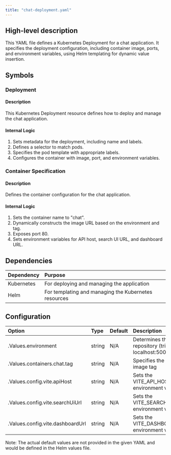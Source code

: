 ```yaml
---
title: "chat-deployment.yaml"
---
```


## High-level description
This YAML file defines a Kubernetes Deployment for a chat application. It specifies the deployment configuration, including container image, ports, and environment variables, using Helm templating for dynamic value insertion.

## Symbols

### Deployment
#### Description
This Kubernetes Deployment resource defines how to deploy and manage the chat application.

#### Internal Logic
1. Sets metadata for the deployment, including name and labels.
2. Defines a selector to match pods.
3. Specifies the pod template with appropriate labels.
4. Configures the container with image, port, and environment variables.

### Container Specification
#### Description
Defines the container configuration for the chat application.

#### Internal Logic
1. Sets the container name to "chat".
2. Dynamically constructs the image URL based on the environment and tag.
3. Exposes port 80.
4. Sets environment variables for API host, search UI URL, and dashboard URL.

## Dependencies
| Dependency | Purpose |
|:-----------|:--------|
| Kubernetes | For deploying and managing the application |
| Helm | For templating and managing the Kubernetes resources |

## Configuration
| Option | Type | Default | Description |
|:-------|:-----|:--------|:------------|
| .Values.environment | string | N/A | Determines the image repository (trieve/ or localhost:5001/) |
| .Values.containers.chat.tag | string | N/A | Specifies the container image tag |
| .Values.config.vite.apiHost | string | N/A | Sets the VITE_API_HOST environment variable |
| .Values.config.vite.searchUiUrl | string | N/A | Sets the VITE_SEARCH_UI_URL environment variable |
| .Values.config.vite.dashboardUrl | string | N/A | Sets the VITE_DASHBOARD_URL environment variable |

Note: The actual default values are not provided in the given YAML and would be defined in the Helm values file.
